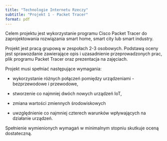```yaml
---
title: "Technologie Internetu Rzeczy"
subtitle: "Projekt 1 - Packet Tracer"
format: pdf
---
```


Celem projektu jest wykorzystanie programu Cisco Packet Tracer do zaprojektowania rozwiązania smart home, smart city lub smart industry.

Projekt jest pracą grupową w zespołach 2-3 osobowych. Podstawą oceny jest sprawozdanie zawierające opis i uzasadnienie przeprowadzonych prac, plik programu Packet Tracer oraz prezentacja na zajęciach.

Projekt musi spełniać następujące wymagania:

- wykorzystanie różnych połączeń pomiędzy urządzeniami - bezprzewodowe i przewodowe,

- stworzenie co najmniej dwóch nowych urządzeń IoT,

- zmiana wartości zmiennych środowiskowych

- uwzględnienie co najmniej czterech warunków wpływających na działanie urządzeń.

Spełnienie wymienionych wymagań w minimalnym stopniu skutkuje oceną dostateczną.
